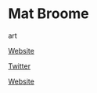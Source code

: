 # Mat Broome

<Skills>

art

</Skills>

<Personal>

[Website](http://www.matbroome.com)

[Twitter](https://twitter.com/Mbroome1)

</Personal>

<Business>

[Website](http://www.heromachinestudios.com)

</Business>


